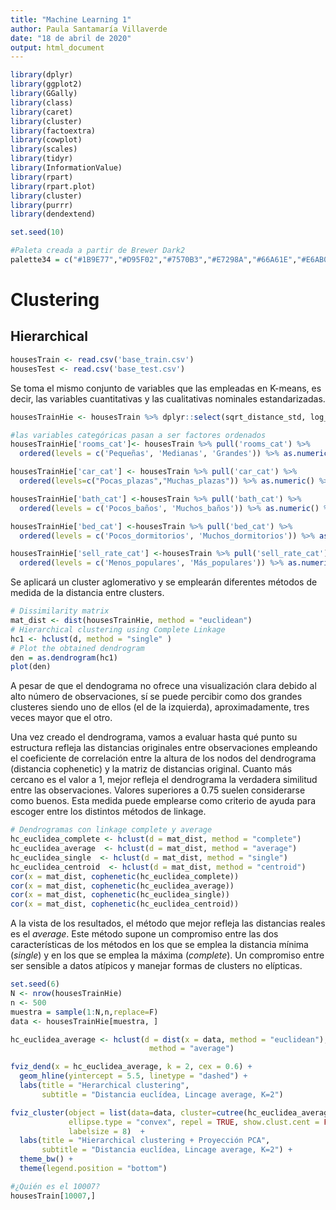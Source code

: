 ```yaml
---
title: "Machine Learning 1"
author: Paula Santamaría Villaverde
date: "18 de abril de 2020"
output: html_document
---
```


```r
library(dplyr)
library(ggplot2)
library(GGally)
library(class)
library(caret)
library(cluster)
library(factoextra)
library(cowplot)
library(scales)
library(tidyr)
library(InformationValue)
library(rpart)
library(rpart.plot)
library(cluster)
library(purrr)
library(dendextend)

set.seed(10)
```

```r
#Paleta creada a partir de Brewer Dark2
palette34 = c("#1B9E77","#D95F02","#7570B3","#E7298A","#66A61E","#E6AB02","#A6761D", "#666666","#1DA632","#9E1B84","#1B849E","#7CD902","#A61E22","#1EA6A2","#8AE729", "#AEB370","#E7E529","#70B397","#29E786","#292BE7","#E7292B","#B3708D","#AFE602", "#02E6AB","#02AFE6","#92A61D","#771B9E","#1DA676","#1D4DA6","#02D95F","#02D9CB","#D9CB02","#B37570","#B39670")
```
# Clustering

## Hierarchical

```r
housesTrain <- read.csv('base_train.csv')
housesTest <- read.csv('base_test.csv')
```

Se toma el mismo conjunto de variables que las empleadas en K-means, es decir, las variables cuantitativas y las cualitativas nominales estandarizadas.

```r
housesTrainHie <- housesTrain %>% dplyr::select(sqrt_distance_std, log_landsize_std, lattitude_std, longtitude_std, rooms_cat, car_cat, bath_cat, bed_cat, sell_rate_cat, price_label_high)

#las variables categóricas pasan a ser factores ordenados
housesTrainHie['rooms_cat']<- housesTrain %>% pull('rooms_cat') %>% 
  ordered(levels = c('Pequeñas', 'Medianas', 'Grandes')) %>% as.numeric() %>% scale()

housesTrainHie['car_cat'] <- housesTrain %>% pull('car_cat') %>% 
  ordered(levels=c("Pocas_plazas","Muchas_plazas")) %>% as.numeric() %>% scale()

housesTrainHie['bath_cat'] <-housesTrain %>% pull('bath_cat') %>% 
  ordered(levels = c('Pocos_baños', 'Muchos_baños')) %>% as.numeric() %>% scale()

housesTrainHie['bed_cat'] <-housesTrain %>% pull('bed_cat') %>% 
  ordered(levels = c('Pocos_dormitorios', 'Muchos_dormitorios')) %>% as.numeric() %>% scale()

housesTrainHie['sell_rate_cat'] <-housesTrain %>% pull('sell_rate_cat') %>% 
  ordered(levels = c('Menos_populares', 'Más_populares')) %>% as.numeric() %>% scale()
```

Se aplicará un cluster aglomerativo y se emplearán diferentes métodos de medida de la distancia entre clusters. 

```r
# Dissimilarity matrix
mat_dist <- dist(housesTrainHie, method = "euclidean")
# Hierarchical clustering using Complete Linkage
hc1 <- hclust(d, method = "single" )
# Plot the obtained dendrogram
den = as.dendrogram(hc1)
plot(den)
```

A pesar de que el dendograma no ofrece una visualización clara debido al alto número de observaciones, sí se puede percibir como dos grandes clusteres siendo uno de ellos (el de la izquierda), aproximadamente, tres veces mayor que el otro.

Una vez creado el dendrograma, vamos a evaluar hasta qué punto su estructura refleja las distancias originales entre observaciones empleando el coeficiente de correlación entre la altura de los nodos del dendrograma (distancia cophenetic) y la matriz de distancias original. Cuanto más cercano es el valor a 1, mejor refleja el dendrograma la verdadera similitud entre las observaciones. Valores superiores a 0.75 suelen considerarse como buenos. Esta medida puede emplearse como criterio de ayuda para escoger entre los distintos métodos de linkage.

```r
# Dendrogramas con linkage complete y average
hc_euclidea_complete <- hclust(d = mat_dist, method = "complete")
hc_euclidea_average  <- hclust(d = mat_dist, method = "average")
hc_euclidea_single  <- hclust(d = mat_dist, method = "single")
hc_euclidea_centroid  <- hclust(d = mat_dist, method = "centroid")
cor(x = mat_dist, cophenetic(hc_euclidea_complete))
cor(x = mat_dist, cophenetic(hc_euclidea_average))
cor(x = mat_dist, cophenetic(hc_euclidea_single))
cor(x = mat_dist, cophenetic(hc_euclidea_centroid))
```

A la vista de los resultados, el método que mejor refleja las distancias reales es el *average*. Este método supone un compromiso entre las dos características de los métodos en los que se emplea la distancia mínima (*single*) y en los que se emplea la máxima (*complete*). Un compromiso entre ser sensible a datos atípicos y manejar formas de clusters no elípticas.

```r
set.seed(6)
N <- nrow(housesTrainHie)
n <- 500
muestra = sample(1:N,n,replace=F)
data <- housesTrainHie[muestra, ]

hc_euclidea_average <- hclust(d = dist(x = data, method = "euclidean"),
                               method = "average")

fviz_dend(x = hc_euclidea_average, k = 2, cex = 0.6) +
  geom_hline(yintercept = 5.5, linetype = "dashed") +
  labs(title = "Herarchical clustering",
       subtitle = "Distancia euclídea, Lincage average, K=2")

fviz_cluster(object = list(data=data, cluster=cutree(hc_euclidea_average, k=2)),
             ellipse.type = "convex", repel = TRUE, show.clust.cent = FALSE,
             labelsize = 8)  +
  labs(title = "Hierarchical clustering + Proyección PCA",
       subtitle = "Distancia euclídea, Lincage average, K=2") +
  theme_bw() +
  theme(legend.position = "bottom")
```

```r
#¿Quién es el 10007?
housesTrain[10007,]
```

 


